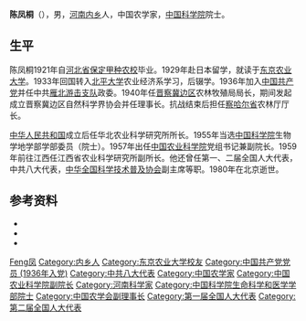 '''陈凤桐'''（{{bd|1897年|12月9日|1980年|10月5日|catIdx=Chen陈}}），男，[[河南|河南]][[内乡|内乡]]人，中国农学家，[[中国科学院|中国科学院]]院士。

== 生平 ==
陈凤桐1921年自[[河北省保定甲种农校|河北省保定甲种农校]]毕业。1929年赴日本留学，就读于[[东京农业大学|东京农业大学]]。1933年回国转入[[北平大学|北平大学]]农业经济系学习，后辍学。1936年加入[[中国共产党|中国共产党]]并任中共[[雁北支队|雁北游击支队]]政委。1940年任[[晋察冀边区|晋察冀边区]]农林牧殖局局长，期间发起成立晋察冀边区自然科学界协会并任理事长。抗战结束后担任[[察哈尔省|察哈尔省]]农林厅厅长。

[[中华人民共和国|中华人民共和国]]成立后任华北农业科学研究所所长。1955年当选[[中国科学院|中国科学院]]生物学地学部学部委员（院士）。1957年出任[[中国农业科学院|中国农业科学院]]党组书记兼副院长。1959年前往江西任江西省农业科学研究所副所长。他还曾任第一、二届全国人大代表，中共八大代表，[[中华全国科学技术普及协会|中华全国科学技术普及协会]]副主席等职。1980年在北京逝世。

== 参考资料 ==
{{ReflistH}}
* {{cite web|url=http://www.caas.net.cn/caasnew/rc/ysfc/b/50632.shtml|title=陈凤桐|publisher=中国农业科学院}}{{dead link|date=2018年5月 |bot=InternetArchiveBot |fix-attempted=yes }}
* {{cite web|url=http://sourcedb.cas.cn/sourcedb_ad_cas/zw2/ysxx/ygysmd/200906/t20090624_1810260.html|title=陈凤桐|publisher=中国科学院|deadurl=yes|archiveurl=https://web.archive.org/web/20111004080632/http://sourcedb.cas.cn/sourcedb_ad_cas/zw2/ysxx/ygysmd/200906/t20090624_1810260.html|archivedate=2011-10-04}}
* {{cite web|url=http://xyh.cau.edu.cn/see_personality.jsp?loginid=398|title=陈凤桐|publisher=中国农业大学校友网}}{{dead link|date=2018年5月 |bot=InternetArchiveBot |fix-attempted=yes }}
{{ReflistF}}

{{中国科学院生命科学和医学学部院士}}
{{Navboxes 
| title  = 陈凤桐在[[中国农学会|中国农学会]]的职务
| list1  =
{{中国农学会第一届理事会}}
}}

{{Authority control}}
{{DEFAULTSORT:Chen陈}}
[[Category:陈姓|Feng凤]]
[[Category:内乡人|Category:内乡人]]
[[Category:东京农业大学校友|Category:东京农业大学校友]]
[[Category:中国共产党党员_(1936年入党)|Category:中国共产党党员 (1936年入党)]]
[[Category:中共八大代表|Category:中共八大代表]]
[[Category:中国农学家|Category:中国农学家]]
[[Category:中国农业科学院副院长|Category:中国农业科学院副院长]]
[[Category:河南科学家|Category:河南科学家]]
[[Category:中国科学院生命科学和医学学部院士|Category:中国科学院生命科学和医学学部院士]]
[[Category:中国农学会副理事长|Category:中国农学会副理事长]]
[[Category:第一届全国人大代表|Category:第一届全国人大代表]]
[[Category:第二届全国人大代表|Category:第二届全国人大代表]]
